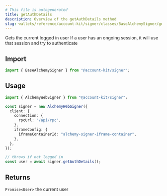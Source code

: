 ```yaml
---
# This file is autogenerated
title: getAuthDetails
description: Overview of the getAuthDetails method
slug: wallets/reference/account-kit/signer/classes/BaseAlchemySigner/getAuthDetails
---
```


Gets the current logged in user
If a user has an ongoing session, it will use that session and
try to authenticate

## Import

```ts
import { BaseAlchemySigner } from "@account-kit/signer";
```

## Usage

```ts
import { AlchemyWebSigner } from "@account-kit/signer";

const signer = new AlchemyWebSigner({
  client: {
    connection: {
      rpcUrl: "/api/rpc",
    },
    iframeConfig: {
      iframeContainerId: "alchemy-signer-iframe-container",
    },
  },
});

// throws if not logged in
const user = await signer.getAuthDetails();
```

## Returns

`Promise<User>`
the current user
